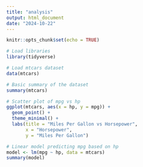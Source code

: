 ```yaml
---
title: "analysis"
output: html_document
date: "2024-10-22"
---
```


```r
knitr::opts_chunk$set(echo = TRUE)
```

```r
# Load libraries
library(tidyverse)

# Load mtcars dataset
data(mtcars)

# Basic summary of the dataset
summary(mtcars)

# Scatter plot of mpg vs hp
ggplot(mtcars, aes(x = hp, y = mpg)) +
  geom_point() +
  theme_minimal() +
  labs(title = "Miles Per Gallon vs Horsepower",
       x = "Horsepower",
       y = "Miles Per Gallon")

# Linear model predicting mpg based on hp
model <- lm(mpg ~ hp, data = mtcars)
summary(model)

```

